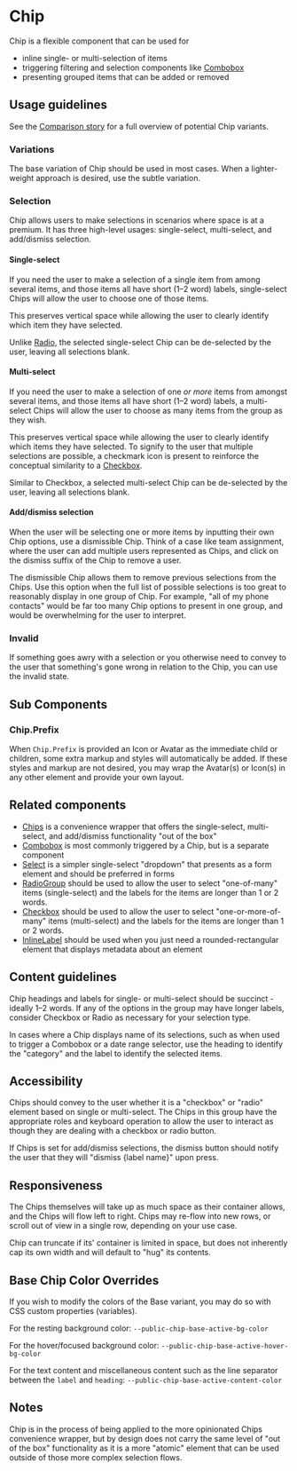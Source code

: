 
<Meta title="Components/Selections/Chip" />

# Chip

Chip is a flexible component that can be used for

- inline single- or multi-selection of items
- triggering filtering and selection components like
  [Combobox](../?path=/docs/components-selections-combobox--docs)
- presenting grouped items that can be added or removed

<Canvas>
  <Chip label="Gavin Messina">
    <Chip.Prefix>
      <Avatar
        size="small"
        imageUrl="https://images.unsplash.com/photo-1669475535925-a011d7c31d45?q=80&w=1886&auto=format&fit=crop&ixlib=rb-4.0.3&ixid=M3wxMjA3fDB8MHxwaG90by1wYWdlfHx8fGVufDB8fHx8fA%3D%3D"
      />
    </Chip.Prefix>
    <Chip.Suffix>
      <Icon name="cross" size="small" />
    </Chip.Suffix>
  </Chip>
</Canvas>

## Usage guidelines

See the
[Comparison story](../?path=/story/components-selections-chip-web-comparisons--all)
for a full overview of potential Chip variants.

### Variations

The base variation of Chip should be used in most cases. When a lighter-weight
approach is desired, use the subtle variation.

<Canvas>
  <Flex template={["shrink", "shrink"]} direction="row" gap="small">
    <Chip label="Base" />
    <Chip label="Subtle" variation="subtle" />
  </Flex>
</Canvas>

### Selection

Chip allows users to make selections in scenarios where space is at a premium.
It has three high-level usages: single-select, multi-select, and add/dismiss
selection.

#### Single-select

If you need the user to make a selection of a single item from among several
items, and those items all have short (1–2 word) labels, single-select Chips
will allow the user to choose one of those items.

This preserves vertical space while allowing the user to clearly identify which
item they have selected.

Unlike [Radio](../?path=/docs/components-forms-and-inputs-radiogroup--docs), the
selected single-select Chip can be de-selected by the user, leaving all
selections blank.

<Canvas>
  <Flex
    template={["shrink", "shrink", "shrink", "shrink"]}
    direction="row"
    gap="small"
  >
    <Chip label="Option 1" variation="subtle" />
    <Chip label="Option 2">
      <Chip.Suffix>
        <Icon name="checkmark" size="small" color="interactiveSubtle" />
      </Chip.Suffix>
    </Chip>
    <Chip label="Option 3" variation="subtle" />
    <Chip label="Option 4" variation="subtle" />
  </Flex>
</Canvas>

#### Multi-select

If you need the user to make a selection of one _or more_ items from amongst
several items, and those items all have short (1–2 word) labels, a multi-select
Chips will allow the user to choose as many items from the group as they wish.

This preserves vertical space while allowing the user to clearly identify which
items they have selected. To signify to the user that multiple selections are
possible, a checkmark icon is present to reinforce the conceptual similarity to
a [Checkbox](../?path=/docs/components-selections-checkbox--docs).

Similar to Checkbox, a selected multi-select Chip can be de-selected by the
user, leaving all selections blank.

<Canvas>
  <Flex
    template={["shrink", "shrink", "shrink", "shrink"]}
    direction="row"
    gap="small"
  >
    <Chip label="Option 1">
      <Chip.Suffix>
        <Icon name="checkmark" size="small" color="interactiveSubtle" />
      </Chip.Suffix>
    </Chip>
    <Chip label="Option 2">
      <Chip.Suffix>
        <Icon name="checkmark" size="small" color="interactiveSubtle" />
      </Chip.Suffix>
    </Chip>
    <Chip label="Option 3" variation="subtle" />
    <Chip label="Option 4">
      <Chip.Suffix>
        <Icon name="checkmark" size="small" color="interactiveSubtle" />
      </Chip.Suffix>
    </Chip>
  </Flex>
</Canvas>

#### Add/dismiss selection

When the user will be selecting one or more items by inputting their own Chip
options, use a dismissible Chip. Think of a case like team assignment, where the
user can add multiple users represented as Chips, and click on the dismiss
suffix of the Chip to remove a user.

The dismissible Chip allows them to remove previous selections from the Chips.
Use this option when the full list of possible selections is too great to
reasonably display in one group of Chip. For example, "all of my phone contacts"
would be far too many Chip options to present in one group, and would be
overwhelming for the user to interpret.

<Canvas>
  <Flex
    template={["shrink", "shrink", "shrink", "shrink", "shrink"]}
    direction="row"
    gap="small"
  >
    <Chip label="Add" variation="subtle">
      <Chip.Suffix>
        <Icon name="add" size="small" color="interactiveSubtle" />
      </Chip.Suffix>
    </Chip>
    <Chip label="Option 1">
      <Chip.Suffix>
        <Icon name="cross" size="small" color="interactiveSubtle" />
      </Chip.Suffix>
    </Chip>
    <Chip label="Option 2">
      <Chip.Suffix>
        <Icon name="cross" size="small" color="interactiveSubtle" />
      </Chip.Suffix>
    </Chip>
    <Chip label="Option 3">
      <Chip.Suffix>
        <Icon name="cross" size="small" color="interactiveSubtle" />
      </Chip.Suffix>
    </Chip>
    <Chip label="Option 4">
      <Chip.Suffix>
        <Icon name="cross" size="small" color="interactiveSubtle" />
      </Chip.Suffix>
    </Chip>
  </Flex>
</Canvas>

### Invalid

If something goes awry with a selection or you otherwise need to convey to the
user that something's gone wrong in relation to the Chip, you can use the
invalid state.

<Canvas>
  <Chip label="Select team" invalid>
    <Chip.Prefix>
      <Icon name="alert" size="small" />
    </Chip.Prefix>
  </Chip>
</Canvas>

## Sub Components

### Chip.Prefix

When `Chip.Prefix` is provided an Icon or Avatar as the immediate child or
children, some extra markup and styles will automatically be added. If these
styles and markup are not desired, you may wrap the Avatar(s) or Icon(s) in any
other element and provide your own layout.

## Related components

- [Chips](../?path=/docs/components-selections-chips--docs) is a convenience
  wrapper that offers the single-select, multi-select, and add/dismiss
  functionality "out of the box"
- [Combobox](../?path=/docs/components-selections-combobox--docs) is most
  commonly triggered by a Chip, but is a separate component
- [Select](../?path=/docs/components-selections-select--docs) is a simpler
  single-select "dropdown" that presents as a form element and should be
  preferred in forms
- [RadioGroup](../?path=/docs/components-forms-and-inputs-radiogroup--docs)
  should be used to allow the user to select "one-of-many" items (single-select)
  and the labels for the items are longer than 1 or 2 words.
- [Checkbox](../?path=/docs/components-selections-checkbox--docs) should be used
  to allow the user to select "one-or-more-of-many" items (multi-select) and the
  labels for the items are longer than 1 or 2 words.
- [InlineLabel](../?path=/docs/components-status-and-feedback-inlinelabel--docs)
  should be used when you just need a rounded-rectangular element that displays
  metadata about an element

## Content guidelines

Chip headings and labels for single- or multi-select should be succinct -
ideally 1–2 words. If any of the options in the group may have longer labels,
consider Checkbox or Radio as necessary for your selection type.

In cases where a Chip displays name of its selections, such as when used to
trigger a Combobox or a date range selector, use the heading to identify the
"category" and the label to identify the selected items.

## Accessibility

Chips should convey to the user whether it is a "checkbox" or "radio" element
based on single or multi-select. The Chips in this group have the appropriate
roles and keyboard operation to allow the user to interact as though they are
dealing with a checkbox or radio button.

If Chips is set for add/dismiss selections, the dismiss button should notify the
user that they will "dismiss \{label name\}" upon press.

## Responsiveness

The Chips themselves will take up as much space as their container allows, and
the Chips will flow left to right. Chips may re-flow into new rows, or scroll
out of view in a single row, depending on your use case.

Chip can truncate if its' container is limited in space, but does not inherently
cap its own width and will default to "hug" its contents.

## Base Chip Color Overrides

If you wish to modify the colors of the Base variant, you may do so with CSS
custom properties (variables).

For the resting background color: `--public-chip-base-active-bg-color`

For the hover/focused background color:
`--public-chip-base-active-hover-bg-color`

For the text content and miscellaneous content such as the line separator
between the `label` and `heading`: `--public-chip-base-active-content-color`

## Notes

Chip is in the process of being applied to the more opinionated Chips
convenience wrapper, but by design does not carry the same level of "out of the
box" functionality as it is a more "atomic" element that can be used outside of
those more complex selection flows.
